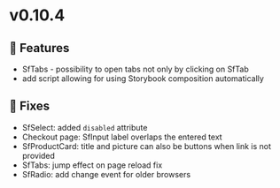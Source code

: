 
<Meta title="Releases/v0.10.4/Change log" />

# v0.10.4

## 🚀 Features


- SfTabs - possibility to open tabs not only by clicking on SfTab
- add script allowing for using Storybook composition automatically

## 🐛 Fixes


- SfSelect: added `disabled` attribute
- Checkout page: SfInput label overlaps the entered text
- SfProductCard: title and picture can also be buttons when link is not provided
- SfTabs: jump effect on page reload fix
- SfRadio: add change event for older browsers 
